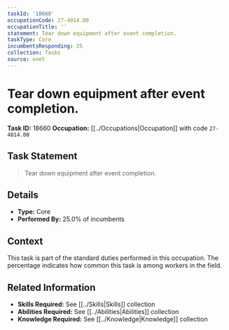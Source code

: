 ```yaml
---
taskId: '18660'
occupationCode: 27-4014.00
occupationTitle: ''
statement: Tear down equipment after event completion.
taskType: Core
incumbentsResponding: 25
collection: Tasks
source: onet
---
```

# Tear down equipment after event completion.

**Task ID:** 18660
**Occupation:** [[../Occupations|Occupation]] with code `27-4014.00`

## Task Statement

> Tear down equipment after event completion.

## Details

- **Type:** Core
- **Performed By:** 25.0% of incumbents

## Context

This task is part of the standard duties performed in this occupation. The percentage indicates how common this task is among workers in the field.

## Related Information

- **Skills Required:** See [[../Skills|Skills]] collection
- **Abilities Required:** See [[../Abilities|Abilities]] collection
- **Knowledge Required:** See [[../Knowledge|Knowledge]] collection
